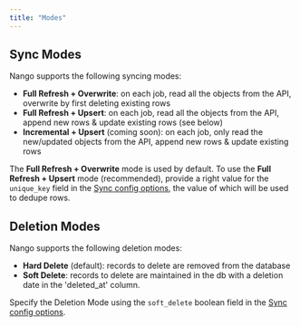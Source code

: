 ```yaml
---
title: "Modes"
---
```


## Sync Modes[](#sync-modes "Direct link to Sync Modes")

Nango supports the following syncing modes:

* **Full Refresh + Overwrite**: on each job, read all the objects from the API, overwrite by first deleting existing rows
* **Full Refresh + Upsert**: on each job, read all the objects from the API, append new rows & update existing rows (see below)
* **Incremental + Upsert** (coming soon): on each job, only read the new/updated objects from the API, append new rows & update existing rows

The **Full Refresh + Overwrite** mode is used by default. To use the **Full Refresh + Upsert** mode (recommended), provide a right value for the `unique_key` field in the [Sync config options](/nango-sync/use-nango/sync-all-options), the value of which will be used to dedupe rows.

## Deletion Modes[](#deletion-modes "Direct link to Deletion Modes")

Nango supports the following deletion modes: 

* **Hard Delete** (default): records to delete are removed from the database
* **Soft Delete**: records to delete are maintained in the db with a deletion date in the 'deleted\_at' column.

Specify the Deletion Mode using the `soft_delete` boolean field in the [Sync config options](/nango-sync/use-nango/sync-all-options).